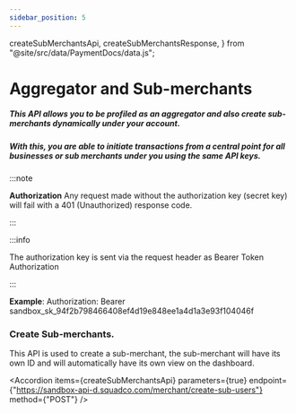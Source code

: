 ```yaml
---
sidebar_position: 5
---
```


  createSubMerchantsApi,
  createSubMerchantsResponse,
} from "@site/src/data/PaymentDocs/data.js";

# Aggregator and Sub-merchants

##### This API allows you to be profiled as an aggregator and also create sub-merchants dynamically under your account.

##### With this, you are able to initiate transactions from a central point for all businesses or sub merchants under you using the same API keys.

:::note

**Authorization** Any request made without the authorization key (secret key) will fail with a 401 (Unauthorized) response code.

:::

:::info

The authorization key is sent via the request header as Bearer Token Authorization

:::

**Example**:
Authorization: Bearer sandbox_sk_94f2b798466408ef4d19e848ee1a4d1a3e93f104046f

### Create Sub-merchants.

This API is used to create a sub-merchant, the sub-merchant will have its own ID and will automatically have its own view on the dashboard.

<Accordion
  items={createSubMerchantsApi}
  parameters={true}
  endpoint={"https://sandbox-api-d.squadco.com/merchant/create-sub-users"}
  method={"POST"}
/>

<AccordionCode items={createSubMerchantsResponse} />
